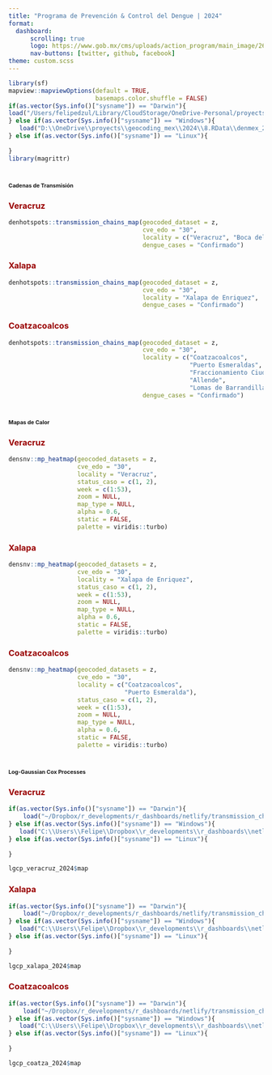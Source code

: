 ---
title: "Programa de Prevención & Control del Dengue | 2024"
format: 
  dashboard:
      scrolling: true
      logo: https://www.gob.mx/cms/uploads/action_program/main_image/26942/post_post_portadavectores.gif
      nav-buttons: [twitter, github, facebook]
theme: custom.scss
---

```{r setup}
library(sf)
mapview::mapviewOptions(default = TRUE,
                        basemaps.color.shuffle = FALSE)
if(as.vector(Sys.info()["sysname"]) == "Darwin"){
load("/Users/felipedzul/Library/CloudStorage/OneDrive-Personal/proyects/geocoding_mex/2024/8.RData/denmex_2024.RData")
} else if(as.vector(Sys.info()["sysname"]) == "Windows"){
   load("D:\\OneDrive\\proyects\\geocoding_mex\\2024\\8.RData\\denmex_2024.RData")
} else if(as.vector(Sys.info()["sysname"]) == "Linux"){
    
}
library(magrittr)
```



# [**Cadenas de Transmisión**]{style="font-size:8pt"}

::: panel-tabset

### [**Veracruz**]{style="color:#990000"}

```{r}
denhotspots::transmission_chains_map(geocoded_dataset = z,
                                     cve_edo = "30",
                                     locality = c("Veracruz", "Boca del Rio"),
                                     dengue_cases = "Confirmado")
```


### [**Xalapa**]{style="color:#990000"}

```{r}
denhotspots::transmission_chains_map(geocoded_dataset = z,
                                     cve_edo = "30",
                                     locality = "Xalapa de Enriquez",
                                     dengue_cases = "Confirmado")

```



### [**Coatzacoalcos**]{style="color:#990000"}

```{r}
denhotspots::transmission_chains_map(geocoded_dataset = z,
                                     cve_edo = "30",
                                     locality = c("Coatzacoalcos",
                                                  "Puerto Esmeraldas",
                                                  "Fraccionamiento Ciudad Olmecas",
                                                  "Allende",
                                                  "Lomas de Barrandillas"),
                                     dengue_cases = "Confirmado")
```


:::



# [**Mapas de Calor**]{style="font-size:8pt"}

::: panel-tabset

### [**Veracruz**]{style="color:#990000"}

```{r}
densnv::mp_heatmap(geocoded_datasets = z,
                   cve_edo = "30",
                   locality = "Veracruz",
                   status_caso = c(1, 2),
                   week = c(1:53),
                   zoom = NULL,
                   map_type = NULL,
                   alpha = 0.6,
                   static = FALSE,
                   palette = viridis::turbo)
```


### [**Xalapa**]{style="color:#990000"}

```{r}
densnv::mp_heatmap(geocoded_datasets = z,
                   cve_edo = "30",
                   locality = "Xalapa de Enriquez",
                   status_caso = c(1, 2),
                   week = c(1:53),
                   zoom = NULL,
                   map_type = NULL,
                   alpha = 0.6,
                   static = FALSE,
                   palette = viridis::turbo)
```

### [**Coatzacoalcos**]{style="color:#990000"}

```{r}
densnv::mp_heatmap(geocoded_datasets = z,
                   cve_edo = "30",
                   locality = c("Coatzacoalcos",
                                "Puerto Esmeralda"),
                   status_caso = c(1, 2),
                   week = c(1:53),
                   zoom = NULL,
                   map_type = NULL,
                   alpha = 0.6,
                   static = FALSE,
                   palette = viridis::turbo)
```

:::


# [**Log-Gaussian Cox Processes**]{style="font-size:8pt"}

::: panel-tabset

### [**Veracruz**]{style="color:#990000"}

```{r}
if(as.vector(Sys.info()["sysname"]) == "Darwin"){
    load("~/Dropbox/r_developments/r_dashboards/netlify/transmission_chains/transmission_chains_2024/lgcp_veracruz_2024.RData")
} else if(as.vector(Sys.info()["sysname"]) == "Windows"){
   load("C:\\Users\\Felipe\\Dropbox\\r_developments\\r_dashboards\\netlify\\transmission_chains\\transmission_chains_2024\\lgcp_veracruz_2024.RData")
} else if(as.vector(Sys.info()["sysname"]) == "Linux"){
    
}

lgcp_veracruz_2024$map
```


### [**Xalapa**]{style="color:#990000"}

```{r}

if(as.vector(Sys.info()["sysname"]) == "Darwin"){
    load("~/Dropbox/r_developments/r_dashboards/netlify/transmission_chains/transmission_chains_2024/lgcp_xalapa_2024.RData")
} else if(as.vector(Sys.info()["sysname"]) == "Windows"){
   load("C:\\Users\\Felipe\\Dropbox\\r_developments\\r_dashboards\\netlify\\transmission_chains\\transmission_chains_2024\\lgcp_xalapa_2024.RData")
} else if(as.vector(Sys.info()["sysname"]) == "Linux"){
    
}

lgcp_xalapa_2024$map
```

### [**Coatzacoalcos**]{style="color:#990000"}

```{r}

if(as.vector(Sys.info()["sysname"]) == "Darwin"){
    load("~/Dropbox/r_developments/r_dashboards/netlify/transmission_chains/transmission_chains_2024/lgcp_coatza_2024.RData")
} else if(as.vector(Sys.info()["sysname"]) == "Windows"){
   load("C:\\Users\\Felipe\\Dropbox\\r_developments\\r_dashboards\\netlify\\transmission_chains\\transmission_chains_2024\\lgcp_coatza_2024.RData")
} else if(as.vector(Sys.info()["sysname"]) == "Linux"){
    
}

lgcp_coatza_2024$map
```


:::

